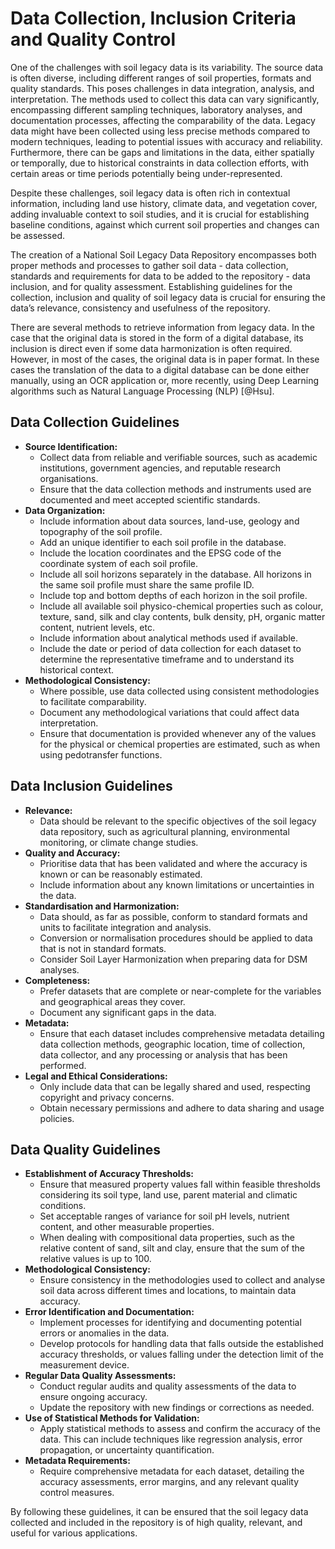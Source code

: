 # Data Collection, Inclusion Criteria  and Quality Control {#datacollection}

One of the challenges with soil legacy data is its variability. The source data is often diverse, including different ranges of soil properties, formats and quality standards. This poses challenges in data integration, analysis, and interpretation. The methods used to collect this data can vary significantly, encompassing different sampling techniques, laboratory analyses, and documentation processes, affecting the comparability of the data. Legacy data might have been collected using less precise methods compared to modern techniques, leading to potential issues with accuracy and reliability. Furthermore, there can be gaps and limitations in the data, either spatially or temporally, due to historical constraints in data collection efforts, with certain areas or time periods potentially being under-represented.

Despite these challenges, soil legacy data is often rich in contextual information, including land use history, climate data, and vegetation cover, adding invaluable context to soil studies, and it is crucial for establishing baseline conditions, against which current soil properties and changes can be assessed.

The creation of a National Soil Legacy Data Repository encompasses both proper methods and processes to gather soil data - data collection, standards and requirements for data to be added to the repository - data inclusion, and for quality assessment. Establishing guidelines for the collection, inclusion and quality of soil legacy data is crucial for ensuring the data's relevance, consistency and usefulness of the repository.

There are several methods to retrieve information from legacy data. In the case that the original data is stored in the form of a digital database, its inclusion is direct even if some data harmonization is often required. However, in most of the cases, the original data is in paper format. In these cases the translation of the data to a digital database can be done either manually, using an OCR application or, more recently, using Deep Learning algorithms such as Natural Language Processing (NLP)  [@Hsu].

## Data Collection Guidelines
* **Source Identification:**
   *  Collect data from reliable and verifiable sources, such as academic institutions, government agencies, and reputable research organisations.
   *  Ensure that the data collection methods and instruments used are documented and meet accepted scientific standards.
* **Data Organization:**
   *  Include information about data sources, land-use, geology and topography of the soil profile.
   *  Add an unique identifier to each soil profile in the database.
   *  Include the location coordinates and the EPSG code of the coordinate system of each soil profile.
   *  Include all soil horizons separately in the database. All horizons in the same soil profile must share the same profile ID.
   *  Include top and bottom depths of each horizon in the soil profile.
   *  Include all available soil physico-chemical properties such as colour, texture, sand, silk and clay contents, bulk density, pH, organic matter content, nutrient levels, etc.
   *  Include information about analytical methods used if available.
   *  Include the date or period of data collection for each dataset to determine the representative timeframe and to understand its historical context.
* **Methodological Consistency:**
   *  Where possible, use data collected using consistent methodologies to facilitate comparability.
   *  Document any methodological variations that could affect data interpretation.
   *  Ensure that documentation is provided whenever any of the values for the physical or chemical properties are estimated, such as when using pedotransfer functions.

## Data Inclusion Guidelines
* **Relevance:**
   *  Data should be relevant to the specific objectives of the soil legacy data repository, such as agricultural planning, environmental monitoring, or climate change studies.
* **Quality and Accuracy:**
   *  Prioritise data that has been validated and where the accuracy is known or can be reasonably estimated.
   *  Include information about any known limitations or uncertainties in the data.
* **Standardisation and Harmonization:**
   *  Data should, as far as possible, conform to standard formats and units to facilitate integration and analysis.
   *  Conversion or normalisation procedures should be applied to data that is not in standard formats.
   *  Consider Soil Layer Harmonization when preparing data for DSM analyses.
* **Completeness:**
   *  Prefer datasets that are complete or near-complete for the variables and geographical areas they cover.
   *  Document any significant gaps in the data.
* **Metadata:**
   *  Ensure that each dataset includes comprehensive metadata detailing data collection methods, geographic location, time of collection, data collector, and any processing or analysis that has been performed.
* **Legal and Ethical Considerations:**
   *  Only include data that can be legally shared and used, respecting copyright and privacy concerns.
   *  Obtain necessary permissions and adhere to data sharing and usage policies.

## Data Quality Guidelines
* **Establishment of Accuracy Thresholds:**
   *  Ensure that measured property values fall within feasible thresholds considering its soil type, land use, parent material and climatic conditions.
   *  Set acceptable ranges of variance for soil pH levels, nutrient content, and other measurable properties.
   *  When dealing with compositional data properties, such as  the relative content of sand, silt and clay, ensure that the sum of the relative values is up to 100.
* **Methodological Consistency:**
   *  Ensure consistency in the methodologies used to collect and analyse soil data across different times and locations, to maintain data accuracy.
* **Error Identification and Documentation:**
   *  Implement processes for identifying and documenting potential errors or anomalies in the data.
   *  Develop protocols for handling data that falls outside the established accuracy thresholds, or values falling under the detection limit of the measurement device.
* **Regular Data Quality Assessments:**
   *  Conduct regular audits and quality assessments of the data to ensure ongoing accuracy.
   *  Update the repository with new findings or corrections as needed.
* **Use of Statistical Methods for Validation:**
   *  Apply statistical methods to assess and confirm the accuracy of the data. This can include techniques like regression analysis, error propagation, or uncertainty quantification.
* **Metadata Requirements:**
   *  Require comprehensive metadata for each dataset, detailing the accuracy assessments, error margins, and any relevant quality control measures.

By following these guidelines, it can be ensured that the soil legacy data collected and included in the repository is of high quality, relevant, and useful for various applications.
